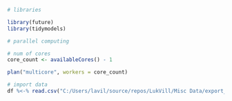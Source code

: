 ```r

# libraries

library(future)
library(tidymodels)

```

```r

# parallel computing

# num of cores
core_count <- availableCores() - 1

plan("multicore", workers = core_count)

```


```r

# import data
df %<-% read.csv("C:/Users/lavil/source/repos/LukVill/Misc Data/export_coded.csv")

```

```r



```



